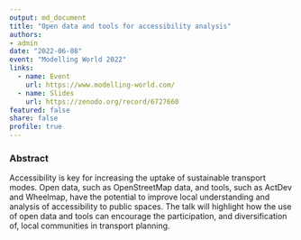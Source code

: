 ```yaml
---
output: md_document
title: "Open data and tools for accessibility analysis"
authors:
- admin
date: "2022-06-08"
event: "Modelling World 2022"
links:
  - name: Event
    url: https://www.modelling-world.com/
  - name: Slides
    url: https://zenodo.org/record/6727660
featured: false
share: false
profile: true
---
```

### **Abstract**
Accessibility is key for increasing the uptake of sustainable transport modes. Open data, such as OpenStreetMap data, and tools, such as ActDev and Wheelmap, have the potential to improve local understanding and analysis of accessibility to public spaces. The talk will highlight how the use of open data and tools can encourage the participation, and diversification of, local communities in transport planning.



